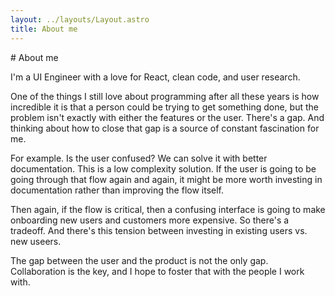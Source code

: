 ```yaml
---
layout: ../layouts/Layout.astro
title: About me
---
```



<div class="py-16 border-b bg-gray-50">
  <About />
</div>

<PostWrapper>
# About me

I'm a UI Engineer with a love for React, clean code, and user research.

One of the things I still love about programming after all these years is how
incredible it is that a person could be trying to get something done, but the
problem isn't exactly with either the features or the user. There's a gap. And
thinking about how to close that gap is a source of constant fascination for
me.


For example. Is the user confused? We can solve it with better documentation.
This is a low complexity solution. If the user is going to be going through
that flow again and again, it might be more worth investing in documentation
rather than improving the flow itself.



Then again, if the flow is critical, then a confusing interface is going to
make onboarding new users and customers more expensive. So there's a tradeoff.
And there's this tension between investing in existing users vs. new useers.



The gap between the user and the product is not the only gap. Collaboration is
the key, and I hope to foster that with the people I work with.

</PostWrapper>
